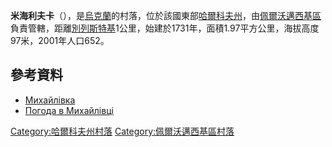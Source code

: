 {{coord|49|19|27|N|36|28|31|E|scale:100000_region:UA|display=title}}

'''米海利夫卡'''（{{lang-uk|Михайлівка}}），是[[烏克蘭|烏克蘭]]的村落，位於該國東部[[哈爾科夫州|哈爾科夫州]]，由[[佩爾沃邁西基區|佩爾沃邁西基區]]負責管轄，距離[[別列斯特基_(佩爾沃邁西基區)|別列斯特基]]1公里，始建於1731年，面積1.97平方公里，海拔高度97米，2001年人口652。

==參考資料==
*[http://w1.c1.rada.gov.ua/pls/z7502/A005?rdat1=09.01.2009&rf7571=33868 Михайлівка]{{dead link|date=2018年4月 |bot=InternetArchiveBot |fix-attempted=yes }}
*[http://weather.in.ua/ua/har'kovskaja/15893/ Погода в Михайлівці] {{Wayback|url=http://weather.in.ua/ua/har%27kovskaja/15893/ |date=20210121025220 }}

{{DEFAULTSORT:Михайлівка}}
[[Category:哈爾科夫州村落|Category:哈爾科夫州村落]]
[[Category:佩爾沃邁西基區村落|Category:佩爾沃邁西基區村落]]


{{Kharkiv-geo-stub}}